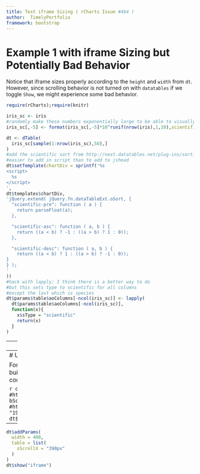 ```yaml
---
title: Test iframe Sizing ( rCharts Issue #464 )
author:  TimelyPortfolio
framework: bootstrap
---
```


# Example 1 with iframe Sizing but Potentially Bad Behavior

Notice that iframe sizes properly according to the `height` and `width` from `dt`.  However, since scrolling behavior is not turned on with `datatables` if we toggle `Show`, we might experience some bad behavior.

```r
require(rCharts);require(knitr)

iris_sc <- iris
#randomly make these numbers exponentially large to be able to visually verify result
iris_sc[,-5] <- format(iris_sc[,-5]*10^runif(nrow(iris),1,10),scientific=T)

dt <- dTable(
  iris_sc[sample(1:nrow(iris_sc),50),]
)
#add the scientific sort from http://next.datatables.net/plug-ins/sorting/scientific
#easier to add in script than to add to jshead
dt$setTemplate(chartDiv = sprintf('%s
<script>
  %s
</script>
',
dt$templates$chartDiv,
'jQuery.extend( jQuery.fn.dataTableExt.oSort, {
  "scientific-pre": function ( a ) {
    return parseFloat(a);
  },

  "scientific-asc": function ( a, b ) {
    return ((a < b) ? -1 : ((a > b) ? 1 : 0));
  },

  "scientific-desc": function ( a, b ) {
    return ((a < b) ? 1 : ((a > b) ? -1 : 0));
}
} );
'
))
#hack with lapply; I think there is a better way to do
#but this sets type to scientific for all columns
#except the last which is species
dt$params$table$aoColumns[-ncol(iris_sc)] <- lapply(
  dt$params$table$aoColumns[-ncol(iris_sc)],
  function(x){
    x$sType = "scientific"
    return(x)
  }
)
```

---
```r
dt$show("iframe")
```

---
# Using Datatables scrolling for a Better Result

Fortunately, `datatables` provides us very nice scrolling behavior builtin.  I was glad to find [this old example](http://rcharts.io/viewer/?6033232).  I also provided links in the code comments to the `datatables` documentation.


```r
dt$addParams(
  height = 200,
  table = list(
    bScrollInfinite = T,  #http://datatables.net/examples/basic_init/scroll_y_infinite.html
    bScrollCollapse = T,  #http://datatables.net/reference/option/scrollCollapse
	  sScrollY = "190px" #http://datatables.net/reference/option/scrollY
  )
)
dt$show("iframe")
```

---

```r
dt$addParams(
  width = 400,
  table = list(
    sScrollX = "390px"
  )
)
dt$show("iframe")
```
